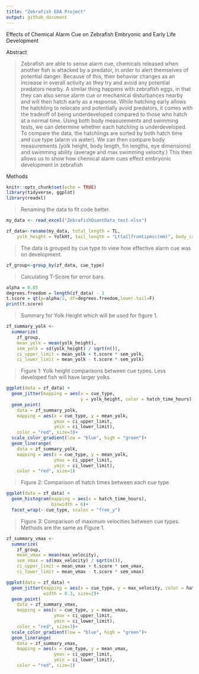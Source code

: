 ```yaml
---
title: "Zebrafish EDA Project"
output: github_document
---
```


Effects of Chemical Alarm Cue on Zebrafish Embryonic and Early Life Development

Abstract

> Zebrafish are able to sense alarm cue, chemicals released when another fish is attacked by a predator, in order to alert themselves of potential danger. Because of this, their behavior changes as an increase in overall activity as they try and avoid any potential predators nearby. A similar thing happens with zebrafish eggs, in that they can also sense alarm cue or mechanical disturbances nearby and will then hatch early as a response. While hatching early allows the hatchling to relocate and potentially avoid predators, it comes with the tradeoff of being underdeveloped compared to those who hatch at a normal time. Using both body measurements and swimming tests, we can determine whether each hatchling is underdeveloped. To compare the data, the hatchlings are sorted by both hatch time and cue type (alarm vs water). We can then compare body measurements (yolk height, body length, fin lengths, eye dimensions) and swimming ability (average and max swimming velocity.) This then allows us to show how chemical alarm cues effect embryonic development in zebrafish

Methods

```r
knitr::opts_chunk$set(echo = TRUE)
library(tidyverse, ggplot)
library(readxl)
```

> Renaming the data to fit code better.

```r
my_data <- read_excel("ZebrafishQuantData_test.xlsx")

zf_data<-rename(my_data, total_length = TL, 
    yolk_height = YolkHt, tail_length = "Lttailfromtipmsc(mm)", body_cavity_lenth = BodyCavLen, trunk_total =   TrunkTotal,head_depth = HeadDpth, caudal_fin_height = CaudHt, trunk_and_fin = "Trunk+Fin", dorsal_fin_height = DorsalFin, dorsal_fin_length = DorsalFinLen, anal_fin_length = AnalFinLen, eye_height = EyeHt, eye_length = EyeLen, hatch_time_hours = "hatchtime(hours)", average_velocity = VelAvg, max_velocity = VelMax, cue_type = W1A2)
```

> The data is grouped by cue type to view how effective alarm cue was on development.

```r
zf_group<-group_by(zf_data, cue_type)
```

> Calculating T-Score for error bars.

```r
alpha = 0.05
degrees.freedom = length(zf_data) - 1
t.score = qt(p=alpha/2, df=degrees.freedom,lower.tail=F)
print(t.score)
```

> Summary for Yolk Height which will be used for figure 1.

```r
zf_summary_yolk <-
  summarize(
    zf_group, 
    mean_yolk = mean(yolk_height),
    sem_yolk = sd(yolk_height) / sqrt(n()),
    ci_upper_limit = mean_yolk + t.score * sem_yolk,
    ci_lower_limit = mean_yolk - t.score * sem_yolk)
```

> Figure 1: Yolk height comparisons between cue types. Less developed fish will have larger yolks.

```r
ggplot(data = zf_data) +
  geom_jitter(mapping = aes(x = cue_type, 
                            y = yolk_height, color = hatch_time_hours), width = 0.3)+
  geom_point(
    data = zf_summary_yolk, 
    mapping = aes(x = cue_type, y = mean_yolk, 
                  ymax = ci_upper_limit, 
                  ymin = ci_lower_limit),
    color = "red", size=3)+
  scale_color_gradient(low = "blue", high = "green")+
  geom_linerange(
    data = zf_summary_yolk, 
    mapping = aes(x = cue_type, y = mean_yolk, 
                  ymax = ci_upper_limit, 
                  ymin = ci_lower_limit),
    color = "red", size=1)
```

> Figure 2: Comparison of hatch times between each cue type

```r
ggplot(data = zf_data) +
  geom_histogram(mapping = aes(x = hatch_time_hours), 
                 binwidth = 6)+
  facet_wrap(~ cue_type, scales = "free_y")
```

> Figure 3: Comparison of maximum velocities between cue types. Methods are the same as Figure 1.

```r
zf_summary_vmax <-
  summarize(
    zf_group, 
    mean_vmax = mean(max_velocity),
    sem_vmax = sd(max_velocity) / sqrt(n()),
    ci_upper_limit = mean_vmax + t.score * sem_vmax,
    ci_lower_limit = mean_vmax - t.score * sem_vmax)

ggplot(data = zf_data) +
  geom_jitter(mapping = aes(x = cue_type, y = max_velocity, color = hatch_time_hours),
              width = 0.3, size=2)+
  geom_point(
    data = zf_summary_vmax, 
    mapping = aes(x = cue_type, y = mean_vmax, 
                  ymax = ci_upper_limit, 
                  ymin = ci_lower_limit),
    color = "red", size=3)+
  scale_color_gradient(low = "blue", high = "green")+
  geom_linerange(
    data = zf_summary_vmax, 
    mapping = aes(x = cue_type, y = mean_vmax, 
                  ymax = ci_upper_limit, 
                  ymin = ci_lower_limit),
    color = "red", size=1)
```
